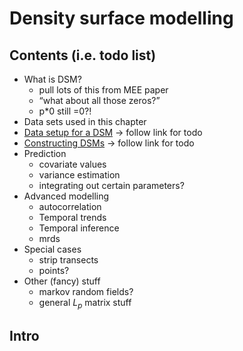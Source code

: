 # Density surface modelling

## Contents (i.e. todo list)

 * What is DSM?
    - pull lots of this from MEE paper
    - "what about all those zeros?"
    - p*0 still =0?!
 * Data sets used in this chapter
 * [Data setup for a DSM](dsm-datasetup.Rmd) -> follow link for todo
 * [Constructing DSMs](dsm-constructing.Rmd) -> follow link for todo
 * Prediction
    - covariate values
    - variance estimation
    - integrating out certain parameters?
 * Advanced modelling
    - autocorrelation
    - Temporal trends
    - Temporal inference
    - mrds
 * Special cases
    - strip transects
    - points?
 * Other (fancy) stuff
    - markov random fields?
    - general $L_p$ matrix stuff

## Intro
